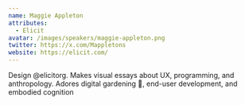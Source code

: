 ```yaml
---
name: Maggie Appleton
attributes:
  - Elicit
avatar: /images/speakers/maggie-appleton.png
twitter: https://x.com/Mappletons
website: https://elicit.com/
---
```


Design @elicitorg. Makes visual essays about UX, programming, and anthropology. Adores digital gardening 🌱, end-user development, and embodied cognition
